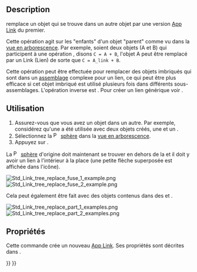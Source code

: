 <languages/>

{{Docnav/fr
|[[Std_LinkMakeRelative/fr|Créer un sous-lien]]
|[[Std_LinkUnlink/fr|Délier]]
|[[Std_Base|Std Base]]
|IconL=Std_LinkMakeRelative.svg
|IconR=Std_LinkUnlink.svg
|IconC=Freecad.svg
}}

{{GuiCommand/fr
|Name=Std LinkReplace
|Name/fr=Std Remplacer par un lien
|MenuLocation=Aucun
|Workbenches=Tous
|Version=0.19
|SeeAlso=[[Std_LinkMake/fr|Std Créer un lien]], [[Std_LinkMakeRelative/fr|Std Créer un lien relatif]], [[Std_LinkUnlink/fr|Std Délier]]
}}

== Description ==

{{Button|[[File:Std_LinkReplace.svg|16px]] [[Std_LinkReplace/fr|Std Remplacer par un lien]]}} remplace un objet qui se trouve dans un autre objet par une version [[App_Link/fr|App Link]] du premier.

Cette opération agit sur les "enfants" d'un objet "parent" comme vu dans la [[Tree_view/fr|vue en arborescence]]. Par exemple, soient deux objets (A et B) qui participent à une opération {{Button|[[File:Part_Boolean.svg|16px]] [[Part_Boolean/fr|booléenne]]}}, disons <code>C = A + B</code>, l'objet A peut être remplacé par un Link (Lien) de sorte que <code>C = A_link + B</code>.

Cette opération peut être effectuée pour remplacer des objets imbriqués qui sont dans un [[assembly/fr|assemblage]] complexe pour un lien, ce qui peut être plus efficace si cet objet imbriqué est utilisé plusieurs fois dans différents sous-assemblages. L'opération inverse est {{Button|[[File:Std_LinkUnlink.svg|16px]] [[Std_LinkUnlink/fr|Std Délier]]}}. Pour créer un lien générique voir {{Button|[[File:Std_LinkMake.svg|16px]] [[Std_LinkMake/fr|Std Créer un lien]]}}.

<span id="Usage"></span>
== Utilisation ==

# Assurez-vous que vous avez un objet dans un autre. Par exemple, considérez qu'une {{Button|[[File:Part_Fuse.svg|16px]] [[Part_Fuse/fr|Part Union]]}} a été utilisée avec deux objets créés, une {{Button|[[File:Part_Sphere.svg|16px]] [[Part_Sphere/fr|Part Sphère]]}} et un {{Button|[[File:Part_Cylinder.svg|16px]] [[Part_Cylinder/fr|Part Cylindre]]}}.
# Sélectionnez la [[File:Part_Sphere.svg|16px]] [[Part_Sphere/fr|sphère]] dans la [[Tree_view/fr|vue en arborescence]].
# Appuyez sur {{Button|[[File:Std_LinkReplace.svg|16px]] [[Std_LinkReplace/fr|Remplacer par un lien]]}}.

La [[File:Part_Sphere.svg|16px]] [[Part_Sphere/fr|sphère]] d'origine doit maintenant se trouver en dehors de la {{Button|[[File:Part_Fuse.svg|16px]] [[Part_Fuse/fr|Part Union]]}} et il doit y avoir un lien à l'intérieur à la place (une petite flèche superposée est affichée dans l'icône).

[[File:Std_Link_tree_replace_fuse_1_example.png]] [[File:Std_Link_tree_replace_fuse_2_example.png]]

{{Caption|Un objet à l'intérieur d'un autre est remplacé par un lien; le lien est maintenant à l'intérieur et l'objet réel est placé à l'extérieur.}}

Cela peut également être fait avec des objets contenus dans des {{button|[[File:Std_Part.svg|16px]] [[Std_Part/fr|Std Parts]]}} et {{button|[[File:Std_Group.svg|16px]] [[Std_Group/fr|Std Groupes]]}}.

[[File:Std_Link_tree_replace_part_1_examples.png]] [[File:Std_Link_tree_replace_part_2_examples.png]]

{{Caption|Un objet à l'intérieur d'un conteneur est remplacé par un lien ; le lien est maintenant à l'intérieur et l'objet réel est placé à l'extérieur.}}

<span id="Properties"></span>
== Propriétés ==

Cette commande crée un nouveau [[App_Link/fr|App Link]]. Ses propriétés sont décrites dans {{Button|[[File:Std_LinkMake.svg|16px]] [[Std_LinkMake/fr|Std Créer un lien]]}}.


{{Docnav/fr
|[[Std_LinkMakeRelative/fr|Créer un sous-lien]]
|[[Std_LinkUnlink/fr|Délier]]
|[[Std_Base|Std Base]]
|IconL=Std_LinkMakeRelative.svg
|IconR=Std_LinkUnlink.svg
|IconC=Freecad.svg
}}

{{Std Base navi{{#translation:}}}}
{{Userdocnavi{{#translation:}}}}
{{clear}}